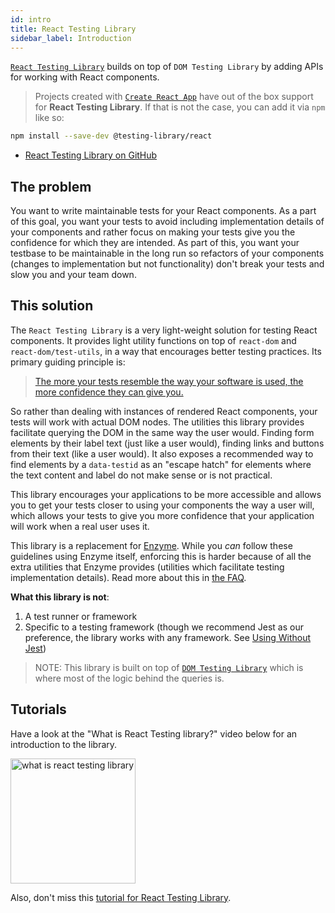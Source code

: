 ```yaml
---
id: intro
title: React Testing Library
sidebar_label: Introduction
---
```


[`React Testing Library`][gh] builds on top of `DOM Testing Library` by adding
APIs for working with React components.

> Projects created with [`Create React App`](https://create-react-app.dev/) have
> out of the box support for **React Testing Library**. If that is not the case,
> you can add it via `npm` like so:

```bash npm2yarn
npm install --save-dev @testing-library/react
```

- [React Testing Library on GitHub][gh]

[gh]: https://github.com/testing-library/react-testing-library

## The problem

You want to write maintainable tests for your React components. As a part of
this goal, you want your tests to avoid including implementation details of your
components and rather focus on making your tests give you the confidence for
which they are intended. As part of this, you want your testbase to be
maintainable in the long run so refactors of your components (changes to
implementation but not functionality) don't break your tests and slow you and
your team down.

## This solution

The `React Testing Library` is a very light-weight solution for testing React
components. It provides light utility functions on top of `react-dom` and
`react-dom/test-utils`, in a way that encourages better testing practices. Its
primary guiding principle is:

> [The more your tests resemble the way your software is used, the more confidence they can give you.](guiding-principles.mdx)

So rather than dealing with instances of rendered React components, your tests
will work with actual DOM nodes. The utilities this library provides facilitate
querying the DOM in the same way the user would. Finding form elements by their
label text (just like a user would), finding links and buttons from their text
(like a user would). It also exposes a recommended way to find elements by a
`data-testid` as an "escape hatch" for elements where the text content and label
do not make sense or is not practical.

This library encourages your applications to be more accessible and allows you
to get your tests closer to using your components the way a user will, which
allows your tests to give you more confidence that your application will work
when a real user uses it.

This library is a replacement for [Enzyme](http://airbnb.io/enzyme/). While you
_can_ follow these guidelines using Enzyme itself, enforcing this is harder
because of all the extra utilities that Enzyme provides (utilities which
facilitate testing implementation details). Read more about this in
[the FAQ](react-testing-library/faq.mdx).

**What this library is not**:

1.  A test runner or framework
2.  Specific to a testing framework (though we recommend Jest as our preference,
    the library works with any framework. See
    [Using Without Jest](setup.mdx#using-without-jest))

> NOTE: This library is built on top of
> [`DOM Testing Library`](dom-testing-library/intro.mdx) which is where most of
> the logic behind the queries is.

## Tutorials

Have a look at the "What is React Testing library?" video below for an
introduction to the library.

<a href="https://youtu.be/JKOwJUM4_RM">
  <img
    width="200px"
    alt="what is react testing library"
    src="https://img.youtube.com/vi/JKOwJUM4_RM/0.jpg"
    style={{marginLeft: 0}}
  />
</a>

Also, don't miss this
[tutorial for React Testing Library](https://www.robinwieruch.de/react-testing-library).
